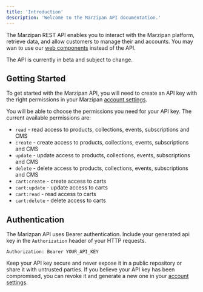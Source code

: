 ```yaml
---
title: 'Introduction'
description: 'Welcome to the Marzipan API documentation.'
---
```


The Marzipan REST API enables you to interact with the Marzipan platform, retrieve data, and allow customers to manage their and accounts. You may wan to use our [web components](/web-components/introduction) instead of the API.

<Note>
The API is currently in beta and subject to change.
</Note>

## Getting Started

To get started with the Marzipan API, you will need to create an API key with the right permissions in your Marzipan [account settings](https://app.marzipan.co/settings/api).

You will be able to choose the permissions you need for your API key. The current available permissions are:

- `read` - read access to products, collections, events, subscriptions and CMS
- `create` - create access to products, collections, events, subscriptions and CMS
- `update` - update access to products, collections, events, subscriptions and CMS
- `delete` - delete access to products, collections, events, subscriptions and CMS
- `cart:create` - create access to carts
- `cart:update` - update access to carts
- `cart:read` - read access to carts
- `cart:delete` - delete access to carts


## Authentication

The Marizpan API uses Bearer authentication. Include your generated api key in the `Authorization` header of your HTTP requests.

```http
Authorization: Bearer YOUR_API_KEY
```

Keep your API key secure and never expose it in a public repository or share it with untrusted parties. If you believe your API key has been compromised, you can revoke it and generate a new one in your [account settings](https://app.marzipan.co/settings/api).

